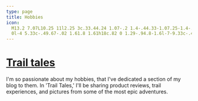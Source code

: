 ```yaml
---
type: page
title: Hobbies
icon:
  M13.2 7.07L10.25 11l2.25 3c.33.44.24 1.07-.2 1.4-.44.33-1.07.25-1.4-.2-1.05-1.4-2.31-3.07-3.1-4.14-.4-.53-1.2-.53-1.6
  0l-4 5.33c-.49.67-.02 1.61.8 1.61h18c.82 0 1.29-.94.8-1.6l-7-9.33c-.4-.54-1.2-.54-1.6 0z
---
```



<h1 className='mb-0'>
  <a href='#trailtales'>Trail tales</a>
</h1>   

<p className='mt-1 m-sub-text'>
  I'm so passionate about my hobbies, that I've dedicated a section of my blog to them. In 'Trail Tales,' I'll be sharing
  product reviews, trail experiences, and pictures from some of the most epic adventures.
</p>

<AllHobbies />
